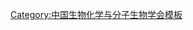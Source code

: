 {{Navbox
| name   = 中国生物化学会第二届理事会
| title  = [[中国生物化学会]]第二届理事会
| above  = 1981年11月－1984年10月
| bodyclass = hlist
| group1 = 名誉理事
| list1  = 
* [[万昕|万　昕]]
* [[侯祥川|{{Box|侯祥川}}]]
* [[陶慰荪|{{Box|陶慰荪}}]]
* [[郑集|郑　集]]
* [[梁之彦]]
| group2 = 理事长
| list2  = [[王应睐]]
| group3 = 副理事长
| list3  = 
* [[邹承鲁]]
* [[张龙翔]]
* [[梁植权]]
* [[曹天钦]]
* [[杨福愉]]
| group4 = 常务理事
| list4  = 
* [[王应睐]]
* [[曹天钦]]
* [[邹承鲁]]
* [[李载平]]
* [[王德宝 (1918年)|王德宝]]
* [[沈同|沈　同]]
* [[沈昭文]]
* [[张友尚]]
* [[张龙翔]]
* [[顾天爵]]
* [[梁植权]]
* [[杨福愉]]
* [[张昌颖]]
* [[刘培楠]]
* [[任邦哲]]
| group5 = 理事
| list5  = 
* [[王应睐]]
* [[曹天钦]]
* [[邹承鲁]]
* [[李载平]]
* [[王德宝 (1918年)|王德宝]]
* [[沈同|沈　同]]
* [[沈昭文]]
* [[张友尚]]
* [[张龙翔]]
* [[顾天爵]]
* [[梁植权]]
* [[杨福愉]]
* [[钮经义]]
* [[张昌颖]]
* [[李士谔]]
* [[王世珍]]
* [[张树政]]
* [[刘培楠]]
* [[巴西门仓]]
* [[任邦哲]]
* [[周廷冲]]
* [[张友端]]
* [[胥彬|胥　彬]]
* [[魏琦|魏　琦]]
* [[张惠珠]]
* [[刘思职]]
* [[于树玉]]
* [[匡达人]]
* [[汪猷|汪　猷]]
* [[秦文斌]]
* [[徐晓利]]
* [[陈善明]]
* [[苏成芝]]
* [[刘树森]]
* [[王镜岩]]
* [[林其谁]]
* [[李昌甫]]
* [[叶惠兰]]
* [[陈明|陈　明]]
* [[潘华珍]]
* [[陈琼华]]
* [[刘骊生]]
* [[梁栋材 (分子生物物理学家)|梁栋材]]
* [[杨开宇]]
* [[张翼伸]]
* [[唐孝宣]]
* [[唐愫|唐　愫]]
* [[单鸿仁]]
* [[张华征]]
* [[麦荫乔]]
| group6 = 秘书长
| list6  = [[曹天钦]]
| below  = 标注：{{Box|任内逝世}}
}}<noinclude>
{{collapsible option}}
[[Category:中国生物化学与分子生物学会模板]]
</noinclude>